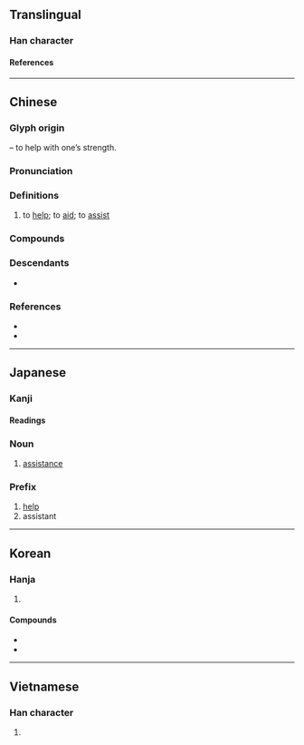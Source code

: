 {{character info}}
==Translingual==
{{stroke order|strokes=7}}

===Han character===
{{Han char|rn=19|rad=力|as=05|sn=7|four=74127|canj=BMKS|ids=⿰且力}}

====References====
{{Han ref|kx=0146.270|dkj=02313|dj=0330.160|hdz=10368.080|uh=52A9}}

----

==Chinese==
{{zh-forms|alt=㫑,𦔳,𧴧,𤋰,𠡎}}

===Glyph origin===
{{Han etym}}
{{Han compound|且|力|t2=strong arm|ls=psc|c1=p|c2=s}} – to help with one’s strength.

===Pronunciation===
{{zh-pron
|m=zhù
|m-s=zu4
|c=zo6
|c-t=zo5
|g=cu5
|h=pfs=chhu;gd=ci4
|j=zu3
|mb=cū
|md=câe̤/cô
|md_note=câe̤ - vernacular; cô - literary
|mn=ml,jj,tw:chō͘
|mn-t=zo6
|w=3zu
|x=cou4
|mc=y
|oc=y
|cat=v
}}

===Definitions===
{{zh-hanzi}}

# to [[help]]; to [[aid]]; to [[assist]]

===Compounds===
{{zh-der|助興|助奏|助聽器|助動詞|助理|助賑|助燃|助攻|助勢|失道寡助|匡助|孤立無助|助益|助學|助學金|將伯之助|助跑|愛莫能助|助辯|助惡|愛莫之助|助手|互助|助教|助陣|助人|公共救助|得道多助|內助|助選員|幫助|助選|助力|助詞|助威|佐助器|守望相助|如有神助|互助合作|助我張目|失業救助|天助自助|助戰|大有助益|堯夫助麥|助人為樂|助產士|助長|同惡相助|助桀為虐|助講|互助會|助學貸款|助紂為虐|助產婆|借助|協助|助產|援助|拔刀相助|推波助瀾|指南之助|有助|施助|求助|把薪助火|拔苗助長|支助|摩旗相助|救助|捐助|江山之助|祐助|現金救助|社會救助|援助交際|相助|獎助|特別助理|按彊助弱|濟助|無助|救助金|揠苗助長|扶助|貧民救助|資怨助禍|醫務扶助|藉助|補助費|贊助人|贊助|談助|語助詞|資助|臂助|襄助|隨緣樂助|輔助|鼎力相助|線上求助|齎助|自助|賢內助|補助商業|自助旅遊|輔助車道|補助金|自助餐|自助旅行|自助人助|補助貨幣|補助教育|補助|補助翼|動態助詞}}

===Descendants===
* {{desc|bor=1|th|ช่วย}}

===References===
* {{R:yue:Hanzi}}
* {{R:twedu|A00384}}

{{zh-cat|Intermediate}}

----

==Japanese==

===Kanji===
{{ja-kanji|grade=3|rs=力05}}

====Readings====
{{ja-readings
|goon=じょ<じよ
|kanon=そ
|kun=たす-ける, たす-かる, すけ-
}}

===Noun===
{{ja-noun|すけ}}

# [[assistance]]

===Prefix===
{{ja-pos|prefix|じょ}}

# [[help]]
# assistant

----

==Korean==

===Hanja===
{{ko-hanja|돕다|도울|조}}

# {{hanja form of|조|[[help]]}}

====Compounds====
* {{ko-l|원조|[[aid]]; [[assistance]]; [[support]]|援助}}
* {{ko-l|조력|[[help]]; [[assistance]]; [[helping hand]]|助力}}

----

==Vietnamese==

===Han character===
{{vi-readings|reading=[[trợ]], [[rợ]], [[chợ]], [[chữa]], [[đợ]]|rs=力05}}

# {{rfdef|vi|sort=力05}}